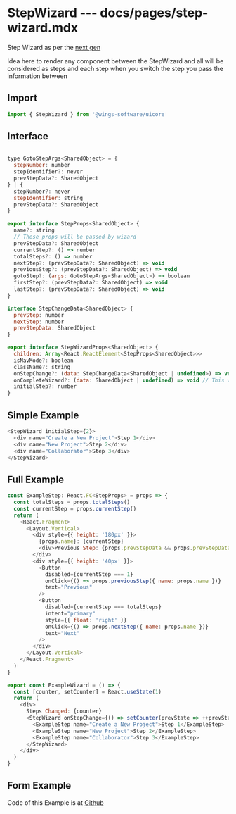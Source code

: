 # StepWizard --- docs/pages/step-wizard.mdx


Step Wizard as per the [next gen](https://harness.atlassian.net/wiki/spaces/UI/pages/683737840/Step+Wizard)

Idea here to render any component between the StepWizard and all will be considered as steps and each step when you switch the step you pass the information between

## Import

```js
import { StepWizard } from '@wings-software/uicore'
```

## Interface

```js

type GotoStepArgs<SharedObject> = {
  stepNumber: number
  stepIdentifier?: never
  prevStepData?: SharedObject
} | {
  stepNumber?: never
  stepIdentifier: string
  prevStepData?: SharedObject
}

export interface StepProps<SharedObject> {
  name?: string
  // These props will be passed by wizard
  prevStepData?: SharedObject
  currentStep?: () => number
  totalSteps?: () => number
  nextStep?: (prevStepData?: SharedObject) => void
  previousStep?: (prevStepData?: SharedObject) => void
  gotoStep?: (args: GotoStepArgs<SharedObject>) => boolean
  firstStep?: (prevStepData?: SharedObject) => void
  lastStep?: (prevStepData?: SharedObject) => void
}

interface StepChangeData<SharedObject> {
  prevStep: number
  nextStep: number
  prevStepData: SharedObject
}

export interface StepWizardProps<SharedObject> {
  children: Array<React.ReactElement<StepProps<SharedObject>>>
  isNavMode?: boolean
  className?: string
  onStepChange?: (data: StepChangeData<SharedObject | undefined>) => void
  onCompleteWizard?: (data: SharedObject | undefined) => void // This will be called when all step completed
  initialStep?: number
}

```

## Simple Example

```js live=true
<StepWizard initialStep={2}>
  <div name="Create a New Project">Step 1</div>
  <div name="New Project">Step 2</div>
  <div name="Collaborator">Step 3</div>
</StepWizard>
```

## Full Example

<ExampleWizard />

```js
const ExampleStep: React.FC<StepProps> = props => {
  const totalSteps = props.totalSteps()
  const currentStep = props.currentStep()
  return (
    <React.Fragment>
      <Layout.Vertical>
        <div style={{ height: '180px' }}>
          {props.name}: {currentStep}
          <div>Previous Step: {props.prevStepData && props.prevStepData.name}</div>
        </div>
        <div style={{ height: '40px' }}>
          <Button
            disabled={currentStep === 1}
            onClick={() => props.previousStep({ name: props.name })}
            text="Previous"
          />
          <Button
            disabled={currentStep === totalSteps}
            intent="primary"
            style={{ float: 'right' }}
            onClick={() => props.nextStep({ name: props.name })}
            text="Next"
          />
        </div>
      </Layout.Vertical>
    </React.Fragment>
  )
}

export const ExampleWizard = () => {
  const [counter, setCounter] = React.useState(1)
  return (
    <div>
      Steps Changed: {counter}
      <StepWizard onStepChange={() => setCounter(prevState => ++prevState)}>
        <ExampleStep name="Create a New Project">Step 1</ExampleStep>
        <ExampleStep name="New Project">Step 2</ExampleStep>
        <ExampleStep name="Collaborator">Step 3</ExampleStep>
      </StepWizard>
    </div>
  )
}
```

## Form Example

Code of this Example is at [Github](https://github.com/wings-software/uicore/blob/master/docs/shared/StepWizardFormExample.tsx)

<FormExampleStepWizard />
